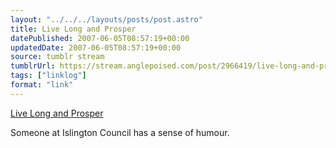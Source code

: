 ```yaml
---
layout: "../../../layouts/posts/post.astro"
title: Live Long and Prosper
datePublished: 2007-06-05T08:57:19+00:00
updatedDate: 2007-06-05T08:57:19+00:00
source: tumblr stream
tumblrUrl: https://stream.anglepoised.com/post/2966419/live-long-and-prosper
tags: ["linklog"]
format: "link"
---
```


[Live Long and Prosper][1]

Someone at Islington Council has a sense of humour.

[1]: http://www.islington.gov.uk/Community/LifeEvents/55Plus/livelong/
